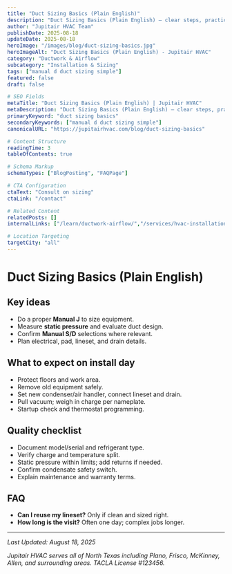 ```yaml
---
title: "Duct Sizing Basics (Plain English)"
description: "Duct Sizing Basics (Plain English) — clear steps, practical detail, and when to call a pro in North Texas."
author: "Jupitair HVAC Team"
publishDate: 2025-08-18
updateDate: 2025-08-18
heroImage: "/images/blog/duct-sizing-basics.jpg"
heroImageAlt: "Duct Sizing Basics (Plain English) - Jupitair HVAC"
category: "Ductwork & Airflow"
subcategory: "Installation & Sizing"
tags: ["manual d duct sizing simple"]
featured: false
draft: false

# SEO Fields
metaTitle: "Duct Sizing Basics (Plain English) | Jupitair HVAC"
metaDescription: "Duct Sizing Basics (Plain English) — clear steps, practical detail, and when to call a pro in North Texas."
primaryKeyword: "duct sizing basics"
secondaryKeywords: ["manual d duct sizing simple"]
canonicalURL: "https://jupitairhvac.com/blog/duct-sizing-basics"

# Content Structure
readingTime: 3
tableOfContents: true

# Schema Markup
schemaTypes: ["BlogPosting", "FAQPage"]

# CTA Configuration
ctaText: "Consult on sizing"
ctaLink: "/contact"

# Related Content
relatedPosts: []
internalLinks: ["/learn/ductwork-airflow/","/services/hvac-installation/"]

# Location Targeting
targetCity: "all"
---
```



# Duct Sizing Basics (Plain English)



## Key ideas
- Do a proper **Manual J** to size equipment.
- Measure **static pressure** and evaluate duct design.
- Confirm **Manual S/D** selections where relevant.
- Plan electrical, pad, lineset, and drain details.



<BlogCTA variant="inline" />
</div>

## What to expect on install day
- Protect floors and work area.
- Remove old equipment safely.
- Set new condenser/air handler, connect lineset and drain.
- Pull vacuum; weigh in charge per nameplate.
- Startup check and thermostat programming.


## Quality checklist
- Document model/serial and refrigerant type.
- Verify charge and temperature split.
- Static pressure within limits; add returns if needed.
- Confirm condensate safety switch.
- Explain maintenance and warranty terms.


## FAQ
- **Can I reuse my lineset?** Only if clean and sized right.
- **How long is the visit?** Often one day; complex jobs longer.

---

<BlogCTA variant="end" />

*Last Updated: August 18, 2025*

*Jupitair HVAC serves all of North Texas including Plano, Frisco, McKinney, Allen, and surrounding areas. TACLA License #123456.*

